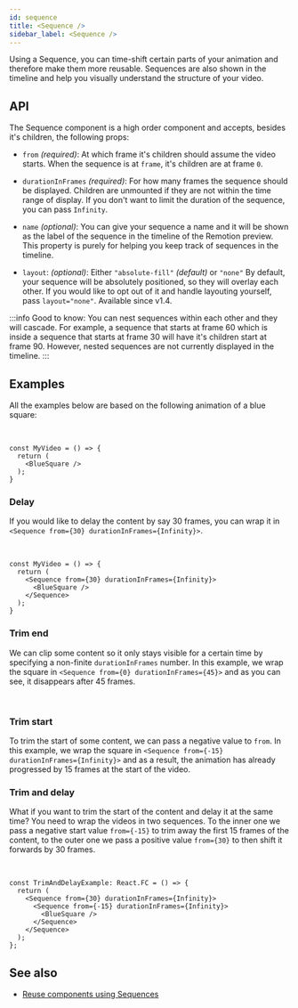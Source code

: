 ```yaml
---
id: sequence
title: <Sequence />
sidebar_label: <Sequence />
---
```



Using a Sequence, you can time-shift certain parts of your animation and therefore make them more reusable. Sequences are also shown in the timeline and help you visually understand the structure of your video.

## API

The Sequence component is a high order component and accepts, besides it's children, the following props:

- `from` _(required)_: At which frame it's children should assume the video starts. When the sequence is at `frame`, it's children are at frame `0`.

- `durationInFrames` _(required)_: For how many frames the sequence should be displayed. Children are unmounted if they are not within the time range of display. If you don't want to limit the duration of the sequence, you can pass `Infinity`.

- `name` _(optional)_: You can give your sequence a name and it will be shown as the label of the sequence in the timeline of the Remotion preview. This property is purely for helping you keep track of sequences in the timeline.

- `layout`: _(optional)_: Either `"absolute-fill"` _(default)_ or `"none"` By default, your sequence will be absolutely positioned, so they will overlay each other. If you would like to opt out of it and handle layouting yourself, pass `layout="none"`. Available since v1.4.

:::info
Good to know: You can nest sequences within each other and they will cascade. For example, a sequence that starts at frame 60 which is inside a sequence that starts at frame 30 will have it's children start at frame 90. However, nested sequences are not currently displayed in the timeline.
:::

## Examples

All the examples below are based on the following animation of a blue square:

<SequenceForwardExample type="base" />

<br />

```tsx
const MyVideo = () => {
  return (
    <BlueSquare />
  );
}
```

### Delay

If you would like to delay the content by say 30 frames, you can wrap it in <br/> `<Sequence from={30} durationInFrames={Infinity}>`.

<SequenceForwardExample type="delay" />
<br />

```tsx
const MyVideo = () => {
  return (
    <Sequence from={30} durationInFrames={Infinity}>
      <BlueSquare />
    </Sequence>
  );
}
```

### Trim end

We can clip some content so it only stays visible for a certain time by specifying a non-finite `durationInFrames` number.
In this example, we wrap the square in `<Sequence from={0} durationInFrames={45}>` and as you can see, it disappears after 45 frames.

<SequenceForwardExample type="clip" />
<br />

### Trim start

To trim the start of some content, we can pass a negative value to `from`.
In this example, we wrap the square in `<Sequence from={-15} durationInFrames={Infinity}>` and as a result, the animation has already progressed by 15 frames at the start of the video.

<SequenceForwardExample type="trim-start" />

### Trim and delay

What if you want to trim the start of the content and delay it at the same time?
You need to wrap the videos in two sequences. To the inner one we pass a negative start value `from={-15}` to trim away the first 15 frames of the content, to the outer one we pass a positive value `from={30}` to then shift it forwards by 30 frames.

<SequenceForwardExample type="trim-and-delay" />
<br />

```tsx
const TrimAndDelayExample: React.FC = () => {
  return (
    <Sequence from={30} durationInFrames={Infinity}>
      <Sequence from={-15} durationInFrames={Infinity}>
        <BlueSquare />
      </Sequence>
    </Sequence>
  );
};
```

## See also

- [Reuse components using Sequences](/docs/reusability)
